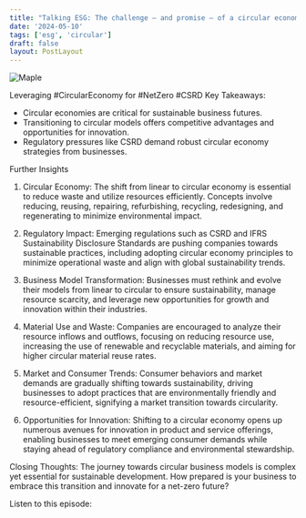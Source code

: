 ```yaml
---
title: "Talking ESG: The challenge – and promise – of a circular economy"
date: '2024-05-10'
tags: ['esg', 'circular']
draft: false
layout: PostLayout
---
```


<div className="flex justify-center">
<div className="my-1 w-full px-2 xl:my-1 xl:w-1/2 xl:px-2">
    <img src="https://willpolesa.pythonanywhere.com/static/podcast_thumbnails/recKpjPD9N2OgrGjWpodcast_thumbnail.png" alt="Maple" className="mx-auto h-58 w-auto" />
</div>
</div>

Leveraging #CircularEconomy for #NetZero #CSRD
Key Takeaways:
- Circular economies are critical for sustainable business futures.
- Transitioning to circular models offers competitive advantages and opportunities for innovation.
- Regulatory pressures like CSRD demand robust circular economy strategies from businesses.

Further Insights
1. Circular Economy:
The shift from linear to circular economy is essential to reduce waste and utilize resources efficiently. Concepts involve reducing, reusing, repairing, refurbishing, recycling, redesigning, and regenerating to minimize environmental impact.

2. Regulatory Impact:
Emerging regulations such as CSRD and IFRS Sustainability Disclosure Standards are pushing companies towards sustainable practices, including adopting circular economy principles to minimize operational waste and align with global sustainability trends.

3. Business Model Transformation:
Businesses must rethink and evolve their models from linear to circular to ensure sustainability, manage resource scarcity, and leverage new opportunities for growth and innovation within their industries.

4. Material Use and Waste:
Companies are encouraged to analyze their resource inflows and outflows, focusing on reducing resource use, increasing the use of renewable and recyclable materials, and aiming for higher circular material reuse rates.

5. Market and Consumer Trends:
Consumer behaviors and market demands are gradually shifting towards sustainability, driving businesses to adopt practices that are environmentally friendly and resource-efficient, signifying a market transition towards circularity.

6. Opportunities for Innovation:
Shifting to a circular economy opens up numerous avenues for innovation in product and service offerings, enabling businesses to meet emerging consumer demands while staying ahead of regulatory compliance and environmental stewardship.

Closing Thoughts:
The journey towards circular business models is complex yet essential for sustainable development. How prepared is your business to embrace this transition and innovate for a net-zero future?

Listen to this episode:
